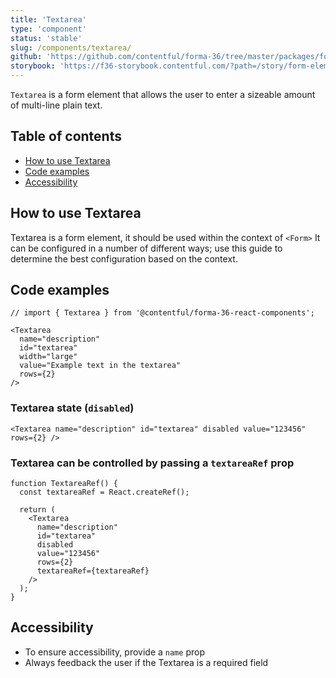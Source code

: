```yaml
---
title: 'Textarea'
type: 'component'
status: 'stable'
slug: /components/textarea/
github: 'https://github.com/contentful/forma-36/tree/master/packages/forma-36-react-components/src/components/Textarea'
storybook: 'https://f36-storybook.contentful.com/?path=/story/form-elements-textarea--basic'
---
```


`Textarea` is a form element that allows the user to enter a sizeable amount of multi-line plain text.

## Table of contents

- [How to use Textarea](#how-to-use-Textarea)
- [Code examples](#code-examples)
- [Accessibility](#accessibility)

## How to use Textarea

Textarea is a form element, it should be used within the context of `<Form>`
It can be configured in a number of different ways; use this guide to determine the best configuration based on the context.

## Code examples

```tsx
// import { Textarea } from '@contentful/forma-36-react-components';

<Textarea
  name="description"
  id="textarea"
  width="large"
  value="Example text in the textarea"
  rows={2}
/>
```

### Textarea state (`disabled`)

```tsx
<Textarea name="description" id="textarea" disabled value="123456" rows={2} />
```

### Textarea can be controlled by passing a `textareaRef` prop

```tsx
function TextareaRef() {
  const textareaRef = React.createRef();

  return (
    <Textarea
      name="description"
      id="textarea"
      disabled
      value="123456"
      rows={2}
      textareaRef={textareaRef}
    />
  );
}
```

## Accessibility

- To ensure accessibility, provide a `name` prop
- Always feedback the user if the Textarea is a required field
